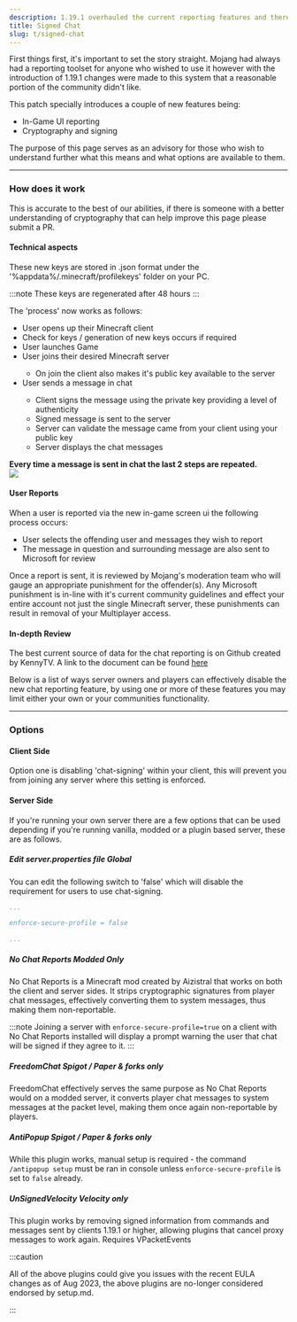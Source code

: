 ```yaml
---
description: 1.19.1 overhauled the current reporting features and therefore caused a lot of panic, this page is written to cut through the misinformation and provide the facts.
title: Signed Chat
slug: t/signed-chat
---
```



First things first, it's important to set the story straight. Mojang had always had a reporting toolset for anyone who wished to use it however with the introduction of 1.19.1 changes were made to this system that a reasonable portion of the community didn't like.

This patch specially introduces a couple of new features being:

<ul class="pl-5 list-disc">
  <li>In-Game UI reporting</li>
  <li>Cryptography and signing</li>
</ul>

The purpose of this page serves as an advisory for those who wish to understand further what this means and what options are available to them.

---

### How does it work

This is accurate to the best of our abilities, if there is someone with a better understanding of cryptography that can help improve this page please submit a PR.

#### Technical aspects

These new keys are stored in .json format under the '%appdata%/.minecraft/profilekeys' folder on your PC.

:::note
These keys are regenerated after 48 hours
:::

The 'process' now works as follows:

<ul class="pl-5 list-disc">
  <li>User opens up their Minecraft client</li>
  <li>Check for keys / generation of new keys occurs if required</li>
  <li>User launches Game</li>
  <li>User joins their desired Minecraft server</li>
  <ul class="pl-5 list-disc">
    <li>On join the client also makes it's public key available to the server</li>
  </ul>
  <li>User sends a message in chat</li>
  <ul class="pl-5 list-disc">
    <li>Client signs the message using the private key providing a level of authenticity</li>
    <li>Signed message is sent to the server</li>
    <li>Server can validate the message came from your client using your public key</li>
    <li>Server displays the chat messages</li>
  </ul>
</ul>

<strong>Every time a message is sent in chat the last 2 steps are repeated.</strong>
<br/>
<img src="https://onlinefile.host/nh84zyo"/>

#### User Reports

When a user is reported via the new in-game screen ui the following process occurs:

<ul class="pl-5 list-disc">
  <li>User selects the offending user and messages they wish to report</li>
  <li>The message in question and surrounding message are also sent to Microsoft for review</li>
</ul>

Once a report is sent, it is reviewed by Mojang's moderation team who will gauge an appropriate punishment for the offender(s). Any Microsoft punishment is in-line with it's current community guidelines and effect your entire account not just the single Minecraft server, these punishments can result in removal of your Multiplayer access.

#### In-depth Review

The best current source of data for the chat reporting is on Github created by KennyTV. A link to the document can be found [here](https://gist.github.com/kennytv/ed783dd244ca0321bbd882c347892874#file-readme-md)

Below is a list of ways server owners and players can effectively disable the new chat reporting feature, by using one or more of these features you may limit either your own or your communities functionality.

---

### Options

#### Client Side

Option one is disabling 'chat-signing' within your client, this will prevent you from joining any server where this setting is enforced.

#### Server Side

If you're running your own server there are a few options that can be used depending if you're running vanilla, modded or a plugin based server, these are as follows.

##### Edit server.properties file <MainStatusPill info>Global</MainStatusPill>

You can edit the following switch to 'false' which will disable the requirement for users to use chat-signing. 

```yaml
...

enforce-secure-profile = false

...
```

##### No Chat Reports <MainStatusPill info>Modded Only</MainStatusPill>

No Chat Reports is a Minecraft mod created by Aizistral that works on both the client and server sides. It strips cryptographic signatures from player chat messages, effectively converting them to system messages, thus making them non-reportable.

:::note
Joining a server with `enforce-secure-profile=true` on a client with No Chat Reports installed will display a prompt warning the user that chat will be signed if they agree to it.
:::

<LinkCard
  title="Download"
  description="Download a copy of No Chat Reports via modrinth.com"
  href="https://modrinth.com/mod/no-chat-reports"
/>

##### FreedomChat <MainStatusPill info>Spigot / Paper & forks only</MainStatusPill>

FreedomChat effectively serves the same purpose as No Chat Reports would on a modded server, it converts player chat messages to system messages at the packet level, making them once again non-reportable by players.

<LinkCard
  title="Download"
  description="Download a copy of freedomchat via modrinth.com"
  href="https://modrinth.com/mod/freedomchat"
/>

##### AntiPopup <MainStatusPill info>Spigot / Paper & forks only</MainStatusPill>

While this plugin works, manual setup is required - the command `/antipopup setup` must be ran in console unless `enforce-secure-profile` is set to `false` already.  

<LinkCard
  title="Download"
  description="Download a copy of AntiPopup via spigotmc.org"
  href="https://www.spigotmc.org/resources/%E2%9C%A8-antipopup-no-chat-reports-and-popup-%E2%9C%A8.103782/"
/>

##### UnSignedVelocity <MainStatusPill info>Velocity only</MainStatusPill>

This plugin works by removing signed information from commands and messages sent by clients 1.19.1 or higher, allowing plugins that cancel proxy messages to work again. Requires VPacketEvents

<LinkCard
  title="Download"
  description="Download a copy of UnSignedVelocity via github.com from 4drian3d"
  href="https://github.com/4drian3d/UnSignedVelocity"
/>

:::caution

All of the above plugins could give you issues with the recent EULA changes as of Aug 2023, the above plugins are no-longer considered endorsed by setup.md.

:::
